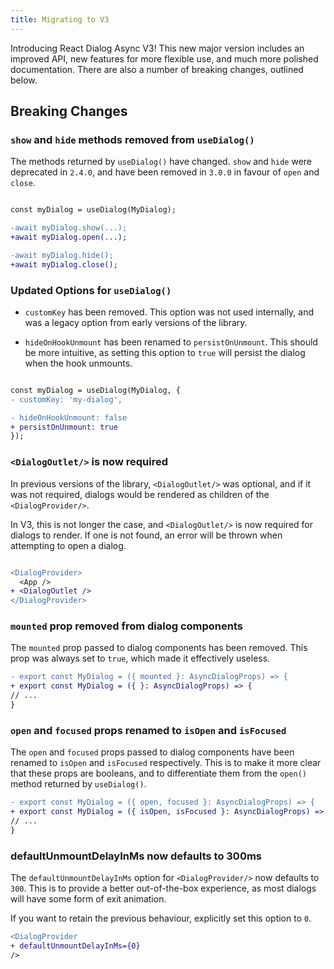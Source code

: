 ```yaml
---
title: Migrating to V3
---
```


Introducing React Dialog Async V3! This new major version includes an improved API, new features for more flexible use,
and much more polished documentation. There are also a number of breaking changes, outlined below.

## Breaking Changes

### `show` and `hide` methods removed from `useDialog()`

The methods returned by `useDialog()` have changed. `show` and `hide` were deprecated in `2.4.0`, and have been removed in `3.0.0` in favour of `open` and `close`.

```diff lang="tsx"

const myDialog = useDialog(MyDialog);

-await myDialog.show(...);
+await myDialog.open(...);

-await myDialog.hide();
+await myDialog.close();

```

### Updated Options for `useDialog()`

* `customKey` has been removed. This option was not used internally, and was a legacy option from early versions of the library.

* `hideOnHookUnmount` has been renamed to `persistOnUnmount`. This should be more intuitive, as setting this option to `true` will persist the dialog when the hook unmounts.

```diff lang="tsx"

const myDialog = useDialog(MyDialog, {
- customKey: 'my-dialog',

- hideOnHookUnmount: false
+ persistOnUnmount: true
});

```

### `<DialogOutlet/>` is now required

In previous versions of the library, `<DialogOutlet/>` was optional, and if it was not required, dialogs would be rendered as children of the `<DialogProvider/>`.

In V3, this is not longer the case, and `<DialogOutlet/>` is now required for dialogs to render. If one is not found, an error will be thrown when attempting to open a dialog.

```diff lang="tsx"

<DialogProvider>
  <App />
+ <DialogOutlet />
</DialogProvider>
```

### `mounted` prop removed from dialog components
The `mounted` prop passed to dialog components has been removed. This prop was always set to `true`, which made it effectively useless.

```diff lang="tsx"
- export const MyDialog = ({ mounted }: AsyncDialogProps) => {
+ export const MyDialog = ({ }: AsyncDialogProps) => {
// ...
}
```

### `open` and `focused` props renamed to `isOpen` and `isFocused`
The `open` and `focused` props passed to dialog components have been renamed to `isOpen` and `isFocused` respectively. This is to make it more clear that these props are booleans, and to differentiate them from the `open()` method returned by `useDialog()`.

```diff lang="tsx"
- export const MyDialog = ({ open, focused }: AsyncDialogProps) => {
+ export const MyDialog = ({ isOpen, isFocused }: AsyncDialogProps) => {
// ...
}
```

### defaultUnmountDelayInMs now defaults to 300ms

The `defaultUnmountDelayInMs` option for `<DialogProvider/>` now defaults to `300`. This is to provide a better out-of-the-box experience, as most dialogs will have some form of exit animation.

If you want to retain the previous behaviour, explicitly set this option to `0`.
```diff lang="tsx"
<DialogProvider
+ defaultUnmountDelayInMs={0}
/>
